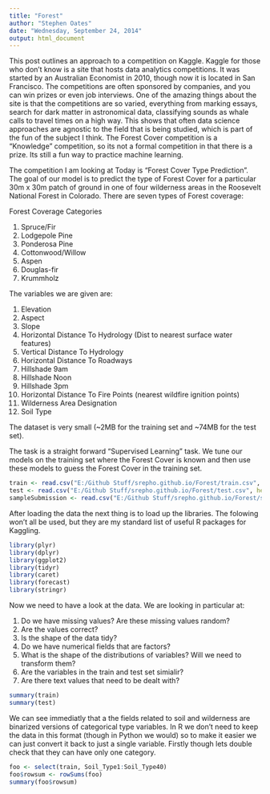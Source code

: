 ```yaml
---
title: "Forest"
author: "Stephen Oates"
date: "Wednesday, September 24, 2014"
output: html_document
---
```


This post outlines an approach to a competition on Kaggle. Kaggle for those who don't know is a site that hosts data analytics  competitions. It was started by an Australian Economist in 2010, though now it is located in San Francisco. The competitions are often sponsored by companies, and you can win prizes or even job interviews. One of the amazing things about the site is that the competitions are so varied, everything from marking essays, search for dark matter in astronomical data, classifying sounds as whale calls to travel times on a high way. This shows that often data science approaches are agnostic to the field that is being studied, which is part of the fun of the subject I think. The Forest Cover competition is a "Knowledge" competition, so its not a formal competition in that there is a prize. Its still a fun way to practice machine learning.

The competition I am looking at Today is "Forest Cover Type Prediction". The goal of our model is to predict the type of Forest Cover for a particular 30m x 30m patch of ground in one of four wilderness areas in the Roosevelt National Forest in Colorado. There are seven types of Forest coverage:

Forest Coverage Categories

1. Spruce/Fir
2. Lodgepole Pine
3. Ponderosa Pine
4. Cottonwood/Willow
5. Aspen
6. Douglas-fir
7. Krummholz

The variables we are given are:

1. Elevation 
2. Aspect 
3. Slope 
4. Horizontal Distance To Hydrology (Dist to nearest surface water features)
5. Vertical Distance To Hydrology 
6. Horizontal Distance To Roadways 
7. Hillshade 9am 
8. Hillshade Noon 
9. Hillshade 3pm 
10. Horizontal Distance To Fire Points (nearest wildfire ignition points)
11. Wilderness Area Designation
12. Soil Type 

The dataset is very small (~2MB for the training set and ~74MB for the test set).

The task is a straight forward "Supervised Learning" task. We tune our models on the training set where the Forest Cover is known and then use these models to guess the Forest Cover in the training set.


```r
train <- read.csv("E:/Github Stuff/srepho.github.io/Forest/train.csv", header = T)
test <- read.csv("E:/Github Stuff/srepho.github.io/Forest/test.csv", header = T)
sampleSubmission <- read.csv("E:/Github Stuff/srepho.github.io/Forest/sampleSubmission.csv", header = T)
```

After loading the data the next thing is to load up the libraries. The folowing won't all be used, but they are my standard list of useful R packages for Kaggling.


```r
library(plyr)
library(dplyr)
library(ggplot2)
library(tidyr)
library(caret)
library(forecast)
library(stringr)
```

Now we need to have a look at the data. We are looking in particular at:

1. Do we have missing values? Are these missing values random?
2. Are the values correct?
3. Is the shape of the data tidy?
4. Do we have numerical fields that are factors?
5. What is the shape of the distributions of variables? Will we need to transform them?
6. Are the variables in the train and test set simialir?
7. Are there text values that need to be dealt with?


```r
summary(train)
summary(test)
```

We can see immediatly that a the fields related to soil and wilderness are binarized versions of categorical type variables. In R we don't need to keep the data in this format (though in Python we would) so to make it easier we can just convert it back to just a single variable. Firstly though lets double check that they can have only one category.

```r
foo <- select(train, Soil_Type1:Soil_Type40)
foo$rowsum <- rowSums(foo)
summary(foo$rowsum)
```